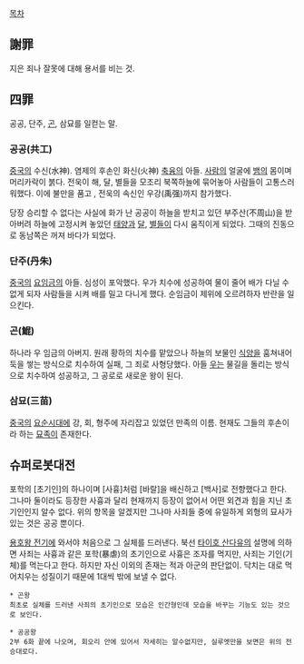 [[목차]]

== 謝罪 ==
지은 죄나 잘못에 대해 용서를 비는 것.

== 四罪 ==
공공, 단주, [[곤]], 삼묘를 일컫는 말.

=== 공공(共工) ===
[[중국]]의 수신(水神). 염제의 후손인 화신(火神) [[축융]]의 아들. [[사람]]의 얼굴에 [[뱀]]의 몸이며 머리카락이 붉다. 전욱이 해, 달, 별들을 모조리 북쪽하늘에 묶어놓아 사람들이 고통스러워했다. 이에 불만을 품고 , 전욱의 속신인 우강(禹强)까지 참가했다. 

당장 승리할 수 없다는 사실에 화가 난 공공이 하늘을 받치고 있던 부주산(不周山)을 받아버려 하늘에 고정시켜 놓았던 [[태양]]과 [[달]], [[별]]들이 다시 움직이게 되었다. 그때의 진동으로 동남쪽은 꺼져 바다가 되었다. 

=== 단주(丹朱) ===
[[중국]]의 [[요]]임금의 아들. 심성이 포악했다. 우가 치수에 성공하여 물이 줄어 배가 다닐 수 없게 되자 사람들을 시켜 배를 밀고 다니게 했다. 순임금이 제위에 오르려하자 반란을 일으킨다. 

=== 곤(鯤) ===
하나라 우 임금의 아버지. 원래 황하의 치수를 맡았으나 하늘의 보물인 [[식양]]을 훔쳐내어 둑을 쌓는 방식으로 치수하여 실패, 그 죄로 사형당했다. 아들 [[우]]는 물길을 돌리는 방식으로 치수하여 성공하고, 그 공로로 새로운 왕이 된다.

=== 삼묘(三苗) ===
[[중국]]의 [[요순]]시대에 강, 회, 형주에 자리잡고 있었던 만족의 이름. 현재도 그들의 후손이라 하는 [[묘족]]이 존재한다.

== 슈퍼로봇대전 ==
포학의 [초기인]의 하나이며 [사흉]처럼 [바랄]을 배신하고 [백사]로 전향했다고 한다. 그나마 둘이라도 등장한 사흉과 달리 현재까지 등장이 없어서 어떤 외견과 힘을 지닌 초기인인지 알수 없다.
위의 항목을 알겠지만 그나마 사죄들 중에 유일하게 외형의 묘사가 있는 것은 공공 뿐이다.

[[용호왕 전기]]에 와서야 처음으로 그 실체를 드러낸다. 북선 [[타이호 산다유]]의 설명에 의하면 사죄는 사흉과 같은 포학(暴虐)의 초기인으로 사흉은 조자를 먹지만, 사죄는 기인(기체)를 먹는다고 한다. 하지만 자신 이외의 존재는 적과 아군의 판단없이. 닥치는 대로 먹어치우는 성질이기 때문에 1대씩 밖에 보낼 수 없다.

 * 곤왕
 최초로 실체를 드러낸 사죄의 초기인으로 모습은 인간형인데 모습을 바꾸는 기능도 있는 것으로 보인다.

 * 공공왕
 2부 6화 끝에 나오며, 회오리 안에 있어서 자세히는 알수없지만, 실루엣만을 보면은 위의 전승대로다.
